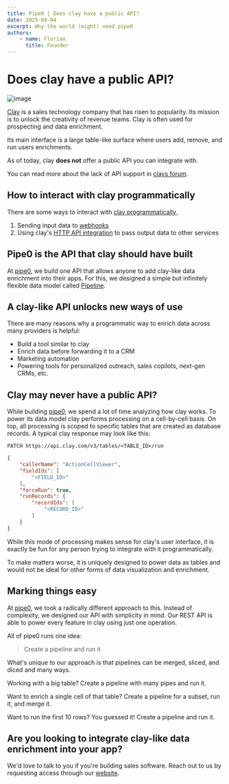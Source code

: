 ```yaml
---
title: Pipe0 | Does clay have a public API?
date: 2025-04-04
excerpt: Why the world (might) need pipe0
authors:
    - name: Florian
      title: Founder
---
```



# Does clay have a public API?

![image](/media/blog/20250405-1.jpg)

[Clay](https://clay.com) is a sales technology company that has risen to popularity.
Its mission is to unlock the creativity of revenue teams. Clay is often used for prospecting and data enrichment.

Its main interface is a large table-like surface where users add, remove, and run users enrichments.

As of today, clay **does not** offer a public API you can integrate with.

You can read more about the lack of API support in [clays forum](https://community.clay.com/x/support/zxof33why6ow/how-to-access-clays-get-request-api-documentation).

## How to interact with clay programmatically

There are some ways to interact with [clay programmatically ](https://community.clay.com/x/support/lmkxpekv8cvh/where-can-i-find-the-api-documentation-for-clays-a).

1. Sending input data to [webhooks](https://www.clay.com/university/guide/webhook-integration-guide)
2. Using clay's [HTTP API integration](https://docs.clay.com/en/articles/9672489-http-api-with-clay) to pass output data to other services

## Pipe0 is the API that clay should have built

At [pipe0](https://pipe0.com), we build one API that allows anyone to add clay-like data enrichment into their apps. 
For this, we designed a simple but infinitely flexible data model called [Pipeline](/resources/documentation/pipeline).

## A clay-like API unlocks new ways of use

There are many reasons why a programmatic way to enrich data across many providers is helpful:

- Build a tool similar to clay
- Enrich data before forwarding it to a CRM
- Marketing automation
- Powering tools for personalized outreach, sales copilots, next-gen CRMs, etc.

## Clay may never have a public API?

While building [pipe0](https://pipe0.com), we spend a lot of time analyzing how clay works. To power its data model clay performs 
processing on a cell-by-cell basis. On top, all processing is scoped to specific tables that are created as database records. A typical clay 
response may look like this:

`PATCH https://api.clay.com/v3/tables/<TABLE_ID>/run`

```json
{
	"callerName": "ActionCellViewer",
	"fieldIds": [
		"<FIELD_ID>"
	],
	"forceRun": true,
	"runRecords": {
		"recordIds": [
			"<RECORD_ID>"
		]
	}
}
```

While this mode of processing makes sense for clay's user interface, it is exactly be fun for any person trying to integrate with it programmatically.

To make matters worse, it is uniquely designed to power data as tables and would not be ideal for other forms of data
visualization and enrichment.

## Marking things easy

At [pipe0](https://pipe0.com), we took a radically different approach to this. Instead of complexity, we designed our 
API with simplicity in mind. Our REST API is able to power every feature in clay using just one operation.

All of pipe0 runs one idea:

> Create a pipeline and run it

What's unique to our approach is that pipelines can be merged, sliced, and diced and many ways.

Working with a big table? Create a pipeline with many pipes and run it.

Want to enrich a single cell of that table? Create a pipeline for a subset, run it, and merge it.

Want to run the first 10 rows? You guessed it! Create a pipeline and run it.

## Are you looking to integrate clay-like data enrichment into your app?

We'd love to talk to you if you're building sales software. Reach out to us by requesting access through our [website](https://pipe0.com).

